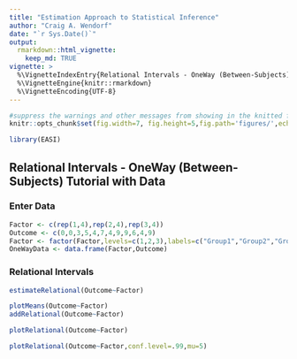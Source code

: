 ```yaml
---
title: "Estimation Approach to Statistical Inference"
author: "Craig A. Wendorf"
date: "`r Sys.Date()`"
output: 
  rmarkdown::html_vignette:
    keep_md: TRUE
vignette: >
  %\VignetteIndexEntry{Relational Intervals - OneWay (Between-Subjects) Tutorial with Data}
  %\VignetteEngine{knitr::rmarkdown}
  %\VignetteEncoding{UTF-8}
---
```


```r
#suppress the warnings and other messages from showing in the knitted file.
knitr::opts_chunk$set(fig.width=7, fig.height=5,fig.path='figures/',echo=TRUE,warning=FALSE,message=FALSE)
```

```r
library(EASI)
```

## Relational Intervals - OneWay (Between-Subjects) Tutorial with Data

### Enter Data

```r
Factor <- c(rep(1,4),rep(2,4),rep(3,4))
Outcome <- c(0,0,3,5,4,7,4,9,9,6,4,9)
Factor <- factor(Factor,levels=c(1,2,3),labels=c("Group1","Group2","Group3"))
OneWayData <- data.frame(Factor,Outcome)
```

### Relational Intervals

```r
estimateRelational(Outcome~Factor)
```

```r
plotMeans(Outcome~Factor)
addRelational(Outcome~Factor)
```

```r
plotRelational(Outcome~Factor)
```

```r
plotRelational(Outcome~Factor,conf.level=.99,mu=5)
```
